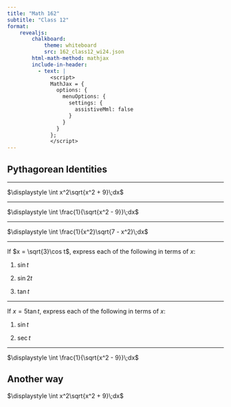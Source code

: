 ```yaml
---
title: "Math 162"
subtitle: "Class 12"
format: 
    revealjs:
        chalkboard:
            theme: whiteboard
            src: 162_class12_wi24.json
        html-math-method: mathjax
        include-in-header:
          - text: |
              <script>
              MathJax = {
                options: {
                  menuOptions: {
                    settings: {
                      assistiveMml: false
                    }
                  }
                }
              };
              </script>
---
```


## Pythagorean Identities

\begin{align*}
1 - \cos^2 t &= \sin^2 t\\
1 - \sin^2 t &= \cos^2 t\\
1 + \tan^2 t &= \sec^2 t\\
\sec^2 t - 1 &= \tan^2 t
\end{align*}

---

$\displaystyle \int x^2\sqrt{x^2 + 9}\;dx$

---

$\displaystyle \int \frac{1}{\sqrt{x^2 - 9}}\;dx$

---

$\displaystyle \int \frac{1}{x^2}\sqrt{7 - x^2}\;dx$

---

If $x = \sqrt{3}\cos t$, express each of the following in terms of
    $x$:

:::{.incremental}
1.  $\sin t$

2.  $\sin 2t$

3.  $\tan t$
:::

---

If $x = 5\tan t$, express each of the following in terms of $x$:

:::{.incremental}
1.  $\sin t$

2.  $\sec t$
:::


---

$\displaystyle \int \frac{1}{\sqrt{x^2 - 9}}\;dx$

## Another way

$\displaystyle \int x^2\sqrt{x^2 + 9}\;dx$

